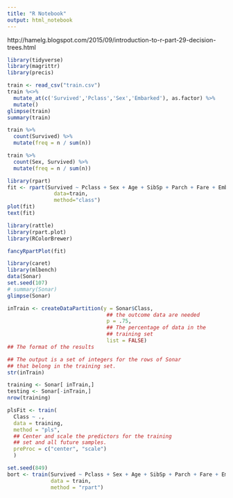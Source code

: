 ```yaml
---
title: "R Notebook"
output: html_notebook
---
```


http://hamelg.blogspot.com/2015/09/introduction-to-r-part-29-decision-trees.html

```r
library(tidyverse)
library(magrittr)
library(precis)
```
```r

train <- read_csv("train.csv")
train %<>% 
  mutate_at(c('Survived','Pclass','Sex','Embarked'), as.factor) %>% 
  mutate()
glimpse(train)
summary(train)

```

```r
train %>% 
  count(Survived) %>% 
  mutate(freq = n / sum(n))

train %>% 
  count(Sex, Survived) %>% 
  mutate(freq = n / sum(n))

```

```r
library(rpart)
fit <- rpart(Survived ~ Pclass + Sex + Age + SibSp + Parch + Fare + Embarked,
               data=train,
               method="class")
plot(fit)
text(fit)
```

```r
library(rattle)
library(rpart.plot)
library(RColorBrewer)

fancyRpartPlot(fit)
```

```r
library(caret)
library(mlbench)
data(Sonar)
set.seed(107)
# summary(Sonar)
glimpse(Sonar)

inTrain <- createDataPartition(y = Sonar$Class,
                                ## the outcome data are needed
                                p = .75,
                                ## The percentage of data in the
                                ## training set
                                list = FALSE)
## The format of the results

## The output is a set of integers for the rows of Sonar
## that belong in the training set.
str(inTrain)
```
```r
training <- Sonar[ inTrain,]
testing <- Sonar[-inTrain,]
nrow(training)
```

```r
plsFit <- train(
  Class ~ .,
  data = training,
  method = "pls",
  ## Center and scale the predictors for the training
  ## set and all future samples.
  preProc = c("center", "scale")
  )
```

```r
set.seed(849)
bort <- train(Survived ~ Pclass + Sex + Age + SibSp + Parch + Fare + Embarked, 
              data = train,
              method = "rpart")

```



